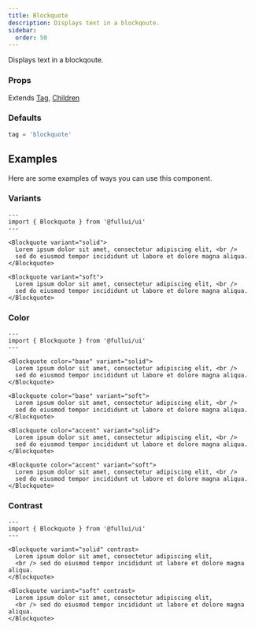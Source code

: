 ```yaml
---
title: Blockquote
description: Displays text in a blockqoute.
sidebar:
  order: 50
---
```

Displays text in a blockqoute.

### Props
Extends [Tag](/utility/tag), [Children](/utility/children)

### Defaults
```ts
tag = 'blockquote'
```

## Examples
Here are some examples of ways you can use this component.

### Variants
```astro live
---
import { Blockquote } from '@fullui/ui'
---

<Blockquote variant="solid">
  Lorem ipsum dolor sit amet, consectetur adipiscing elit, <br /> 
  sed do eiusmod tempor incididunt ut labore et dolore magna aliqua.
</Blockquote>

<Blockquote variant="soft">
  Lorem ipsum dolor sit amet, consectetur adipiscing elit, <br /> 
  sed do eiusmod tempor incididunt ut labore et dolore magna aliqua.
</Blockquote>
```

### Color
```astro live
---
import { Blockquote } from '@fullui/ui'
---

<Blockquote color="base" variant="solid">
  Lorem ipsum dolor sit amet, consectetur adipiscing elit, <br /> 
  sed do eiusmod tempor incididunt ut labore et dolore magna aliqua.
</Blockquote>

<Blockquote color="base" variant="soft">
  Lorem ipsum dolor sit amet, consectetur adipiscing elit, <br /> 
  sed do eiusmod tempor incididunt ut labore et dolore magna aliqua.
</Blockquote>

<Blockquote color="accent" variant="solid">
  Lorem ipsum dolor sit amet, consectetur adipiscing elit, <br /> 
  sed do eiusmod tempor incididunt ut labore et dolore magna aliqua.
</Blockquote>

<Blockquote color="accent" variant="soft">
  Lorem ipsum dolor sit amet, consectetur adipiscing elit, <br /> 
  sed do eiusmod tempor incididunt ut labore et dolore magna aliqua.
</Blockquote>
```

### Contrast
```astro live
---
import { Blockquote } from '@fullui/ui'
---

<Blockquote variant="solid" contrast>
  Lorem ipsum dolor sit amet, consectetur adipiscing elit, 
  <br /> sed do eiusmod tempor incididunt ut labore et dolore magna aliqua.
</Blockquote>

<Blockquote variant="soft" contrast>
  Lorem ipsum dolor sit amet, consectetur adipiscing elit, 
  <br /> sed do eiusmod tempor incididunt ut labore et dolore magna aliqua.
</Blockquote>
```